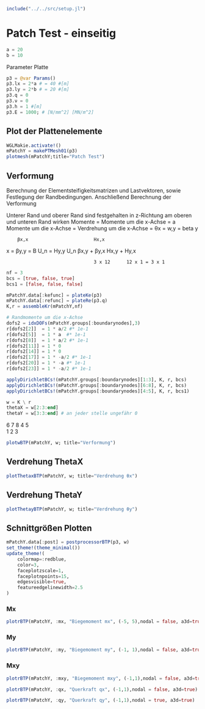 ```julia
include("../../src/setup.jl")
```

# Patch Test - einseitig

```julia
a = 20 
b = 10 
```

Parameter Platte 
```julia
p3 = @var Params()
p3.lx = 2*a # = 40 #[m]
p3.ly = 2*b # = 20 #[m]
p3.q = 0
p3.ν = 0
p3.h = 1 #[m]
p3.E = 1000; # [N/mm^2] [MN/m^2]
```

## Plot der Plattenelemente
```julia
WGLMakie.activate!()
mPatchY = makePTMesh01(p3)
plotmesh(mPatchY;title="Patch Test")
```

## Verformung 

Berechnung der Elementsteifigkeitsmatrizen und Lastvektoren, sowie Festlegung der Randbedingungen. Anschließend Berechnung der Verformung

Unterer Rand und oberer Rand sind festgehalten in z-Richtung 
am oberen und unteren Rand wirken Momente = Momente um die x-Achse = a
Momente um die x-Achse = Verdrehung um die x-Achse = θx = w,y = beta y

        βx,x                        Hx,x
x =     βy,y            = B U_n =   Hy,y        U_n
        βx,y + βy,x                 Hx,y + Hy,x

                                    3 x 12      12 x 1 = 3 x 1

```julia
nf = 3
bcs = [true, false, true]
bcs1 = [false, false, false]

mPatchY.data[:kefunc] = plateKe(p3)
mPatchY.data[:refunc] = plateRe(p3.q)
K,r = assembleKr(mPatchY,nf)

# Randmomente um die x-Achse
dofs2 = idxDOFs(mPatchY.groups[:boundarynodes],3)
r[dofs2[2]]  = 1 * a/2 #* 1e-1
r[dofs2[5]]  = 1 * a  #* 1e-1  
r[dofs2[8]]  = 1 * a/2 #* 1e-1  
r[dofs2[11]] = 1 * 0   
r[dofs2[14]] = 1 * 0
r[dofs2[17]] = 1 * -a/2 #* 1e-1
r[dofs2[20]] = 1 * -a #* 1e-1
r[dofs2[23]] = 1 * -a/2 #* 1e-1

applyDirichletBCs!(mPatchY.groups[:boundarynodes][1:3], K, r, bcs)
applyDirichletBCs!(mPatchY.groups[:boundarynodes][6:8], K, r, bcs)
applyDirichletBCs!(mPatchY.groups[:boundarynodes][4:5], K, r, bcs1)

w = K \ r
thetaX = w[2:3:end]
thetaY = w[3:3:end] # an jeder stelle ungefähr 0
```

6   7   8
4       5   
1   2   3

```julia
plotwBTP(mPatchY, w; title="Verformung")
```

## Verdrehung ThetaX
```julia
plotThetaxBTP(mPatchY, w; title="Verdrehung θx")
```

## Verdrehung ThetaY
```julia
plotThetayBTP(mPatchY, w; title="Verdrehung θy")
```

## Schnittgrößen Plotten 

```julia
mPatchY.data[:post] = postprocessorBTP(p3, w)
set_theme!(theme_minimal())
update_theme!(
    colormap=:redblue,
    color=3,
    faceplotzscale=1,
    faceplotnpoints=15,
    edgesvisible=true,
    featureedgelinewidth=2.5
)
```

### Mx
```julia
plotrBTP(mPatchY, :mx, "Biegemoment mx", (-5, 5),nodal = false, a3d=true)
```

### My
```julia
plotrBTP(mPatchY, :my, "Biegemoment my", (-1, 1),nodal = false, a3d=true)
```

### Mxy
```julia
plotrBTP(mPatchY, :mxy, "Biegemoment mxy", (-1,1),nodal = false, a3d=true)
```

```julia
plotrBTP(mPatchY, :qx, "Querkraft qx", (-1,1),nodal = false, a3d=true)
```

```julia
plotrBTP(mPatchY, :qy, "Querkraft qy", (-1,1),nodal = true, a3d=true)
```


